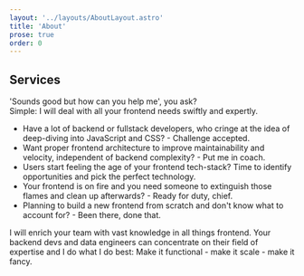 ```yaml
---
layout: '../layouts/AboutLayout.astro'
title: 'About'
prose: true
order: 0
---
```





<Portrait />

<Background />

<Philosophy />

<Teamwork />

## <IconBrain /> Services

'Sounds good but how can you help me', you ask?<br />
Simple: I will deal with all your frontend needs swiftly and expertly.

- Have a lot of backend or fullstack developers, who cringe at the idea of deep-diving into
  JavaScript and CSS? - Challenge accepted.
- Want proper frontend architecture to improve maintainability and velocity, independent of backend
  complexity? - Put me in coach.
- Users start feeling the age of your frontend tech-stack? Time to identify opportunities and
  pick the perfect technology.
- Your frontend is on fire and you need someone to extinguish those flames and clean up
  afterwards? - Ready for duty, chief.
- Planning to build a new frontend from scratch and don't know what to account for? - Been there,
  done that.

I will enrich your team with vast knowledge in all things frontend. Your backend devs and data
engineers can concentrate on their field of expertise and I do what I do best: Make it functional -
make it scale - make it fancy.
